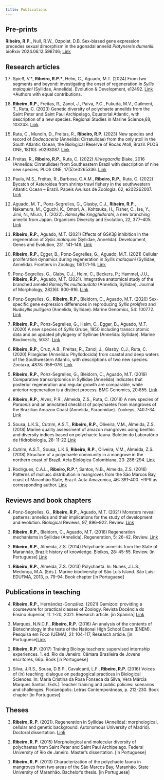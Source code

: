 ```yaml
---
title: Publications
---
```


## **Pre-prints**

**Ribeiro, R.P.**, Null, R.W., Ozpolat, D.B. Sex-biased gene expression precedes sexual dimorphism in the agonadal annelid *Platynereis dumerilii*. bioRxiv 2024.06.12.598746; [Link](https://doi.org/10.1101/2024.06.12.598746)

## **Research articles**

17. Spieß, V.\**,* **Ribeiro, R.P.\***, Helm, C., Aguado, M.T. (2024) From two segments and beyond: investigating the onset of regeneration in *Syllis malaquini* (Syllidae, Annelida). Evolution & Development, e12492. [Link](https://doi.org/10.1111/ede.12492) \*Authors with equal contributions.

18. **Ribeiro, R.P.**, Freitas, R., Zanol, J., Paiva, P.C., Fukuda, M.V., Guilment, T., Ruta, C. (2023) Genetic diversity of polychaete annelids from the Saint Peter and Saint Paul Archipelago, Equatorial Atlantic, with description of a new species. Regional Studies in Marine Science,68, 103243. [Link](https://doi.org/10.1016/j.rsma.2023.103243).

<!-- -->

15. Ruta, C., Mundin, D., Freitas, R., **Ribeiro, R.P.** (2023) New species and record of *Dodecaceria* (Annelida: Cirratulidae) from the only atoll in the South Atlantic Ocean, the Biological Reserve of Rocas Atoll, Brazil. PLOS ONE, 18(10): e0293087. [Link](https://doi.org/10.1371/journal.pone.0293087)

<!-- -->

14. Freitas, R., **Ribeiro, R.P.**, Ruta, C. (2022) *Kirkegaardia* Blake, 2016 (Annelida: Cirratulidae) from Southeastern Brazil with description of nine new species. PLOS ONE, 17(5):e0265336. [Link](https://doi.org/10.1371/journal.pone.0265336)

<!-- -->

13. Paula, M.S., Freitas, R., Barbosa, C.A.M., **Ribeiro, R.P.**, Ruta, C. (2022) Bycatch of Asteroidea from shrimp trawl fishery in the southwestern Atlantic Ocean – Brazil. Papeis Avulsos de Zoologia. 62, e202262007. [Link](https://doi.org/10.11606/1807-0205/2022.62.007)

<!-- -->

12. Aguado, M. T., Ponz-Segrelles, G., Glasby, C.J., **Ribeiro, R.P.**, Nakamura, M., Oguchi, K., Omori, A., Kohtsuka, H., Fisher, C., Ise, Y., Jimi, N., Miura, T. (2022). *Ramisyllis kingghidorahi*, a new branching annelid from Japan. Organisms Diversity and Evolution, 22, 377–405. [Link](https://doi.org/10.1007/s13127-021-00538-4)

<!-- -->

11. **Ribeiro, R.P.**, Aguado, M.T. (2021) Effects of GSK3β inhibition in the regeneration of *Syllis malaquini* (Syllidae, Annelida). Development, Genes and Evolution, 231, 141–146. [Link](https://doi.org/10.1007/s00427-021-00681-0)

<!-- -->

10. **Ribeiro, R.P.**, Egger, B., Ponz-Segrelles, G., Aguado, M.T. (2021) Cellular proliferation dynamics during regeneration in *Syllis malaquini* (Syllidae, Annelida). Frontiers in Zoology, 18(1):1-16. [Link](https://doi.org/10.1186/s12983-021-00396-y)

<!-- -->

9.  Ponz-Segrelles, G., Glaby, C.J., Helm, C., Beckers, P.; Hammel, J.U., **Ribeiro, R.P.**, Aguado, M.T. (2021). Integrative anatomical study of the branched annelid *Ramisyllis multicaudata* (Annelida, Syllidae). Journal of Morphology, 282(6): 900-916. [Link](https://doi.org/10.1002/jmor.21356)

<!-- -->

8.  Ponz-Segrelles, G., **Ribeiro, R.P.**, Bleidorn, C., Aguado, M.T. (2020) Sex-specific gene expression differences in reproducing *Syllis prolifera* and *Nudisyllis pulligera* (Annelida, Syllidae). Marine Genomics, 54: 100772. [Link](https://doi.org/10.1016/j.margen.2020.100772)

<!-- -->

7.  **Ribeiro, R.P.**, Ponz-Segrelles, G., Helm, C., Egger, B., Aguado, M.T. (2020) A new species of *Syllis* Grube, 1850 including transcriptomic data and an updated phylogeny of Syllinae (Annelida: Syllidae). Marine Biodiversity, 50:31. [Link](#0)

<!-- -->

6.  **Ribeiro, R.P.**, Cruz, A.B., Freitas, R., Zanol, J., Glasby, C.J., Ruta, C. (2020) Pilargidae (Annelida: Phyllodocida) from coastal and deep waters of the Southwestern Atlantic, with descriptions of two new species. Zootaxa, 4878: 056–076. [Link](#0)

<!-- -->

5.  **Ribeiro, R.P.**, Ponz-Segrelles, G., Bleidorn, C., Aguado, M.T. (2019) Comparative transcriptomics in Syllidae (Annelida) indicates that posterior regeneration and regular growth are comparable, while anterior regeneration is a distinct process. BMC Genomics, 20:855. [Link](https://doi.org/10.1186/s12864-019-6223-y)

<!-- -->

4.  **Ribeiro, R.P.**, Alves, P.R., Almeida, Z.S., Ruta, C. (2018) A new species of *Paraonis* and an annotated checklist of polychaetes from mangroves of the Brazilian Amazon Coast (Annelida, Paraonidae). Zookeys, 740:1-34. [Link](#0)

<!-- -->

3.  Sousa, L.K.S., Cutrim, A.S.T., **Ribeiro, R.P.**, Oliveira, V.M., Almeida, Z.S. (2018) Marine quality assessment of amazon mangroves using benthic and diversity indices based on polychaete fauna. Boletim do Laboratório de Hidrobiologia, 28: 11-22.[Link](http://www.periodicoseletronicos.ufma.br/index.php/blabohidro/article/view/5554)

<!-- -->

2.  Cutrim, A.S.T., Sousa, L.K.S, **Ribeiro, R.P.**, Oliveira, V.M., Almeida, Z.S. (2018) Structure of a polychaete community in a mangrove in the northern coast of Brazil. Acta Biológica Colombiana, 23: 286-294. [Link](https://doi.org/10.15446/abc.v23n3.67245)

<!-- -->

1.  Rodrigues, C.A.L., **Ribeiro, R.P**.\*, Santos, N.B., Almeida, Z.S. (2016) Patterns of mollusc distribution in mangroves from the São Marcos Bay, coast of Maranhão State, Brazil. Acta Amazonica, 46: 391-400. \*RPR as corresponding author. [Link](http://dx.doi.org/10.1590/1809-4392201600493)

## **Reviews and book chapters**

4.  Ponz-Segrelles, G., **Ribeiro, R.P.**, Aguado, M.T. (2021) Monsters reveal patterns: annelids and their implications for the study of development and evolution. Biological Reviews, 97, 896–922. Review. [Link](https://doi.org/10.1111/brv.12826)

<!-- -->

3.  **Ribeiro, R.P.**, Bleidorn, C., Aguado, M.T. (2018) Regeneration mechanisms in Syllidae (Annelida). Regeneration, 5: 26-42. Review. [Link](https://doi.org/10.1002/reg2.98)

<!-- -->

2.  **Ribeiro, R.P.**, Almeida, Z.S. (2014) Polychaete annelids from the State of Maranhão, Brazil: history of knowledge. Bioikos, 28: 45-55. Review. \[in Portuguese\] [Link](https://periodicos.puc-campinas.edu.br/bioikos/article/view/2523)

<!-- -->

1.  **Ribeiro, R.P.**, Almeida, Z.S. (2013) Polychaeta. In: Nunes, J.L.S.; Medonça, M.A. (Eds.). Marine biodiversity of São Luís Island. São Luís: EDUFMA, 2013, p. 79-94. Book chapter \[in Portuguese\]

## **Publications in teaching**

4.  **Ribeiro, R.P.**, Hernández-González. (2021) Gamizoo: providing a courseware for practical classes of Zoology. Revista Docência do Ensino Superior, 11: 1-20, 2021. Research article. \[in Spanish\] [Link](https://doi.org/10.35699/2237-5864.2021.34334)

<!-- -->

3.  Marques, N.N.C.F., **Ribeiro, R.P.** (2016) An analysis of the contents of Biotechnology in the tests of the National High School Exam (ENEM). Pesquisa em Foco (UEMA), 21: 104-117, Research article. \[in Portuguese\][Link](https://ppg.revistas.uema.br/index.php/PESQUISA_EM_FOCO/article/view/1222)

<!-- -->

2.  **Ribeiro, R.P.** (2017) Training Biology teachers: supervised internship experiences. 1. ed. Rio de Janeiro: Câmara Brasileira de Jovens escritores, 66p. Book \[in Portuguese\]

<!-- -->

1.  Silva, J.R.S., Sousa, D.B.P., Cavalcanti, L.F., **Ribeiro, R.P.** (2016) Voices of (in) teaching: dialogue on pedagogical practices in Biological Sciences. In: Maria Cristina da Rosa Fonseca da Silva; Vera Márcia Marques Santos. (Eds.) Teacher training and public policies: scenarios and challenges. Florianópolis: Letras Contemporâneas, p. 212-230. Book chapter \[in Portuguese\]

## **Theses**

3.  **Ribeiro, R. P.** (2021). Regeneration in Syllidae (Annelida): morphological, cellular and genetic background. Autonomous University of Madrid). Doctoral dissertation. [Link](https://dialnet.unirioja.es/servlet/tesis?codigo=294960)

<!-- -->

2.  **Ribeiro, R. P.** (2015) Morphological and molecular diversity of polychaetes from Saint Peter and Saint Paul Archipelago. Federal University of Rio de Janeiro. Master’s dissertation. \[in Portuguese\]

<!-- -->

1.  **Ribeiro, R. P.** (2013) Characterization of the polychaete fauna in mangroves from two areas of the São Marcos Bay, Maranhão. State University of Maranhão. Bachelor’s thesis. \[in Portuguese\]

